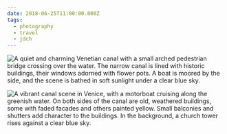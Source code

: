 ```yaml
---
date: 2018-06-25T11:00:00.000Z
tags:
  - photography
  - travel
  - jdch
---
```

![A quiet and charming Venetian canal with a small arched pedestrian bridge crossing over the water. The narrow canal is lined with historic buildings, their windows adorned with flower pots. A boat is moored by the side, and the scene is bathed in soft sunlight under a clear blue sky.](../../assets/photos/20180624-IMG_1495.jpg)

![A vibrant canal scene in Venice, with a motorboat cruising along the greenish water. On both sides of the canal are old, weathered buildings, some with faded facades and others painted yellow. Small balconies and shutters add character to the buildings. In the background, a church tower rises against a clear blue sky.](../../assets/photos/20180624-IMG_1497.jpg)
